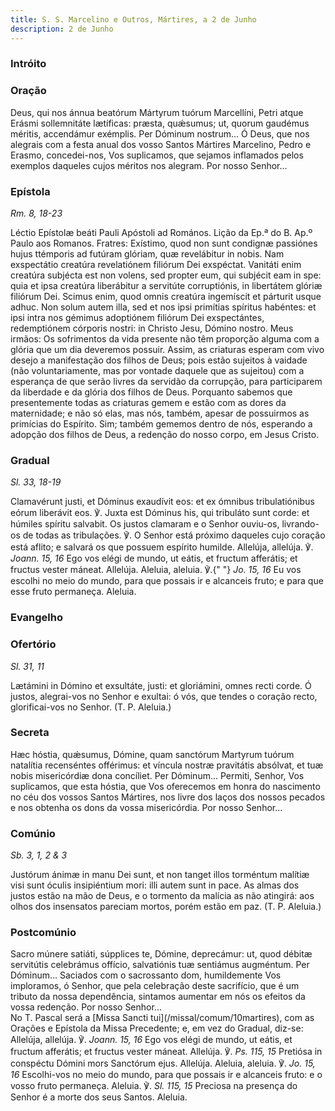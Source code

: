 ```yaml
---
title: S. S. Marcelino e Outros, Mártires, a 2 de Junho
description: 2 de Junho
---
```



### Intróito

<LinkCard href="/missal/santos/03-10#intróito" title="Os Quarenta Mártires" />

### Oração

<div class="side-by-side not-content">
  <span>
    Deus, qui nos ánnua beatórum Mártyrum tuórum Marcellíni, Petri atque Erásmi
    sollemnitáte lætíficas: præsta, quǽsumus; ut, quorum gaudémus méritis,
    accendámur exémplis. Per Dóminum nostrum... Ó Deus, que nos alegrais com a
    festa anual dos vosso Santos Mártires Marcelino, Pedro e Erasmo,
    concedei-nos, Vos suplicamos, que sejamos inflamados pelos exemplos daqueles
    cujos méritos nos alegram. Por nosso Senhor...
  </span>
</div>

### Epístola

<em>Rm. 8, 18-23</em>

<div class="side-by-side not-content">
  <span>Léctio Epístolæ beáti Pauli Apóstoli ad Romános.</span>
  <span>Lição da Ep.ª do B. Ap.º Paulo aos Romanos.</span>
  <span>
    Fratres: Exístimo, quod non sunt condignæ passiónes hujus ttémporis ad
    futúram glóriam, quæ revelábitur in nobis. Nam exspectátio creatúra
    revelatiónem filiórum Dei exspéctat. Vanitáti enim creatúra subjécta est non
    volens, sed propter eum, qui subjécit eam in spe: quia et ipsa creatúra
    liberábitur a servitúte corruptiónis, in libertátem glóriæ filiórum Dei.
    Scimus enim, quod omnis creatúra ingemíscit et párturit usque adhuc. Non
    solum autem illa, sed et nos ipsi primítias spíritus habéntes: et ipsi intra
    nos gémimus adoptiónem filiórum Dei exspectántes, redemptiónem córporis
    nostri: in Christo Jesu, Dómino nostro. Meus irmãos: Os sofrimentos da vida
    presente não têm proporção alguma com a glória que um dia deveremos possuir.
    Assim, as criaturas esperam com vivo desejo a manifestação dos filhos de
    Deus; pois estão sujeitos à vaidade (não voluntariamente, mas por vontade
    daquele que as sujeitou) com a esperança de que serão livres da servidão da
    corrupção, para participarem da liberdade e da glória dos filhos de Deus.
    Porquanto sabemos que presentemente todas as criaturas gemem e estão com as
    dores da maternidade; e não só elas, mas nós, também, apesar de possuirmos
    as primícias do Espírito. Sim; também gememos dentro de nós, esperando a
    adopção dos filhos de Deus, a redenção do nosso corpo, em Jesus Cristo.
  </span>
</div>

### Gradual

<em>Sl. 33, 18-19</em>

<div class="side-by-side not-content">
  <span>
    Clamavérunt justi, et Dóminus exaudívit eos: et ex ómnibus tribulatiónibus
    eórum liberávit eos. ℣. Juxta est Dóminus his, qui tribuláto sunt corde: et
    húmiles spíritu salvabit. Os justos clamaram e o Senhor ouviu-os,
    livrando-os de todas as tribulações. ℣. O Senhor está próximo daqueles cujo
    coração está aflito; e salvará os que possuem espírito humilde. Allelúja,
    allelúja. ℣. <em>Joann. 15, 16</em> Ego vos elégi de mundo, ut eátis, et
    fructum afferátis; et fructus vester máneat. Allelúja. Aleluia, aleluia. ℣.{" "}
    <em>Jo. 15, 16</em> Eu vos escolhi no meio do mundo, para que possais ir e
    alcanceis fruto; e para que esse fruto permaneça. Aleluia.
  </span>
</div>

### Evangelho

<LinkCard
  href="/missal/comum/6muitosmartires1#evangelho"
  title="Muitos Mártires - Missa Intret in"
/>

<LinkCard
  href="/missal/comum/6muitosmartires1#evangelho"
  title="Muitos Mártires - Missa Intret in"
/>

### Ofertório

<em>Sl. 31, 11</em>

<div class="side-by-side not-content">
  <span>
    Lætámini in Dómino et exsultáte, justi: et gloriámini, omnes recti corde. Ó
    justos, alegrai-vos no Senhor e exultai: ó vós, que tendes o coração recto,
    glorificai-vos no Senhor. (T. P. Aleluia.)
  </span>
</div>

### Secreta

<div class="side-by-side not-content">
  <span>
    Hæc hóstia, quǽsumus, Dómine, quam sanctórum Martyrum tuórum natalítia
    recenséntes offérimus: et víncula nostræ pravitátis absólvat, et tuæ nobis
    misericórdiæ dona concíliet. Per Dóminum... Permiti, Senhor, Vos suplicamos,
    que esta hóstia, que Vos oferecemos em honra do nascimento no céu dos vossos
    Santos Mártires, nos livre dos laços dos nossos pecados e nos obtenha os
    dons da vossa misericórdia. Por nosso Senhor...
  </span>
</div>

### Comúnio

<em>Sb. 3, 1, 2 & 3</em>

<div class="side-by-side not-content">
  <span>
    Justórum ánimæ in manu Dei sunt, et non tanget illos torméntum malítiæ visi
    sunt óculis insipiéntium mori: illi autem sunt in pace. As almas dos justos
    estão na mão de Deus, e o tormento da malícia as não atingirá: aos olhos dos
    insensatos pareciam mortos, porém estão em paz. (T. P. Aleluia.)
  </span>
</div>

### Postcomúnio

<div class="side-by-side not-content">
  <span>
    Sacro múnere satiáti, súpplices te, Dómine, deprecámur: ut, quod débitæ
    servitútis celebrámus offício, salvatiónis tuæ sentiámus augméntum. Per
    Dóminum... Saciados com o sacrossanto dom, humildemente Vos imploramos, ó
    Senhor, que pela celebração deste sacrifício, que é um tributo da nossa
    dependência, sintamos aumentar em nós os efeitos da vossa redenção. Por
    nosso Senhor...
  </span>
</div>

<aside>
  No T. Pascal será a [Missa Sancti tui](/missal/comum/10martires), com as
  Orações e Epístola da Missa Precedente; e, em vez do Gradual, diz-se:
</aside>

<div class="side-by-side not-content">
  <span>
    Allelúja, allelúja. ℣. <em>Joann. 15, 16</em> Ego vos elégi de mundo, ut
    eátis, et fructum afferátis; et fructus vester máneat. Allelúja. ℣.
    <em>Ps. 115, 15</em>
    Pretiósa in conspéctu Dómini mors Sanctórum ejus. Allelúja. Aleluia,
    aleluia. ℣. <em>Jo. 15, 16</em> Escolhi-vos no meio do mundo, para que
    possais ir e alcanceis fruto: e o vosso fruto permaneça. Aleluia. ℣.
    <em>Sl. 115, 15</em> Preciosa na presença do Senhor é a morte dos seus Santos.
    Aleluia.
  </span>
</div>
